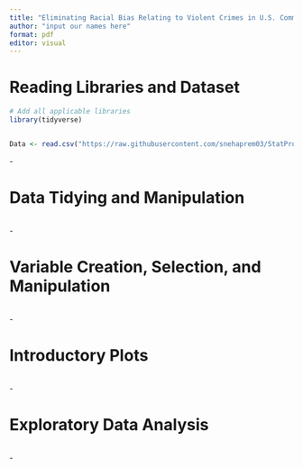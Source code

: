 ```yaml
---
title: "Eliminating Racial Bias Relating to Violent Crimes in U.S. Communities using a Predictive Machine Learning Model"
author: "input our names here"
format: pdf
editor: visual
---
```


# Reading Libraries and Dataset

```r
# Add all applicable libraries
library(tidyverse)


Data <- read.csv("https://raw.githubusercontent.com/snehaprem03/StatProject/main/communities.data")
```

\-

# Data Tidying and Manipulation

```r

```

\-

# Variable Creation, Selection, and Manipulation

```r

```

\-

# Introductory Plots

```r

```

\-

# Exploratory Data Analysis

```r

```

\-
